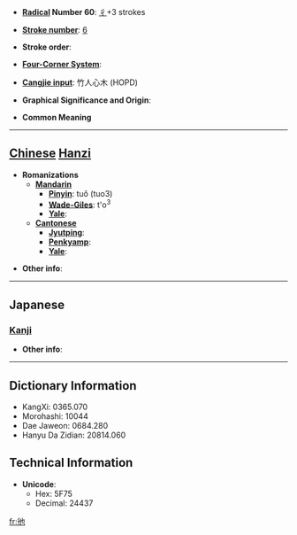 * '''[[Wiktionary:Chinese radical index| Radical]] Number 60''': [[Wiktionary:Chinese radical index 彳|彳]]+3 strokes

* '''[[Wiktionary:Chinese total strokes index|Stroke number]]''': [[Wiktionary:Chinese total strokes index 6|6]]

* '''Stroke order''': 

* '''[[Wiktionary:Chinese four corner index|Four-Corner System]]''': 

* '''[[Wiktionary:Chinese Cangjie index|Cangjie input]]''': 竹人心木 (HOPD)

* '''Graphical Significance and Origin''': 

* '''Common Meaning'''

----

== [[Chinese]] [[Hanzi]] ==

* '''Romanizations'''
** '''[[Mandarin]]'''
*** '''[[Pinyin]]''': tuǒ (tuo3)
*** '''[[Wade-Giles]]''': t'o<sup>3</sup>
*** '''[[Yale]]''': 
** '''[[Cantonese]]'''
*** '''[[Jyutping]]''':
*** '''[[Penkyamp]]''': 
*** '''[[Yale]]''': 

* '''Other info''': 

----

==Japanese==
===[[Kanji]]===
{{kanji|on readings=[[た]] (ta)
|kun readings=[[しずかにゆく]] (shizukaniyuku)
}}

* '''Other info''':  

----

== Dictionary Information ==

* KangXi: 0365.070
* Morohashi: 10044
* Dae Jaweon: 0684.280
* Hanyu Da Zidian: 20814.060

== Technical Information ==

* '''Unicode''':
** Hex: 5F75
** Decimal: 24437

[[fr:彵]]